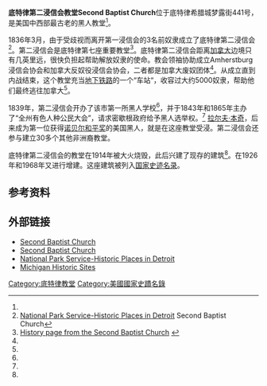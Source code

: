 {{Infobox_nrhp | name =底特律第二浸信会教堂
  | nrhp_type = 
  | image = Second Baptist Church of Detroit Michigan.jpg
  | caption = 
  | location= [[底特律|底特律]]
  | lat_degrees = 42
  | lat_minutes = 20
  | lat_seconds = 5.61
  | lat_direction = N
  | long_degrees = 83
  | long_minutes = 2
  | long_seconds = 36.36
  | long_direction = W
  | locmapin = 
  | area =
  | built =1857
| architect= 
| architecture= 哥特式
 | added = 1975年3月19日
 | governing_body = 私人
 | refnum=75000970<ref name="nris">{{cite web|url=http://www.nr.nps.gov/ |title=National Register Information System |date=2007-01-23 |work=National Register of Historic Places |publisher=National Park Service |deadurl=yes |archiveurl=https://web.archive.org/web/20071002195303/http://www.nr.nps.gov/ |archivedate=2007-10-02 }}</ref>
}}

'''底特律第二浸信会教堂Second Baptist Church'''位于底特律希腊城梦露街441号，是美国中西部最古老的黑人教堂<ref name = "sbchist"/>。

1836年3月，由于受歧视而离开第一浸信会的3名前奴隶成立了底特律第二浸信会<ref name="nps">[http://www.nps.gov/history/nr/travel/detroit/d13.htm National Park Service-Historic Places in Detroit] {{Wayback|url=http://www.nps.gov/history/nr/travel/detroit/d13.htm |date=20090113235527 }} Second Baptist Church</ref>。第二浸信会是底特律第七座重要教堂<ref name="sbchist">[http://account.churchwebworks.com/acct/12035-7004/tmpl/tm260_about_page_1.php History page from the Second Baptist Church] {{webarchive|url=https://archive.is/20130119090635/http://account.churchwebworks.com/acct/12035-7004/tmpl/tm260_about_page_1.php |date=2013-01-19 }}</ref>。底特律第二浸信会距离[[加拿大|加拿大]]边境只有几英里远，很快负担起帮助解放奴隶的使命。教会领袖协助成立Amherstburg浸信会协会和加拿大反奴役浸信会协会，二者都是加拿大废奴团体<ref name = "nps"/>。从成立直到内战结束，这个教堂充当[[地下铁路|地下铁路]]的一个“车站“，收容过大约5000奴隶，帮助他们最终逃往加拿大<ref name = "sbchist"/>。 

1839年，第二浸信会开办了该市第一所黑人学校<ref name = "sbchist"/>，并于1843年和1865年主办了“全州有色人种公民大会”，请求密歇根政府给予黑人选举权。<ref name = "nps"/>  [[拉尔夫·本奇|拉尔夫·本奇]]，后来成为第一位获得[[诺贝尔和平奖|诺贝尔和平奖]]的美国黑人，就是在这座教堂受浸。第二浸信会还参与建立30多个其他非洲裔教堂。 

底特律第二浸信会的教堂在1914年被大火烧毁，此后兴建了现存的建筑<ref name = "nps"/>。在1926年和1968年又进行增建。这座建筑被列入[[国家史迹名录|国家史迹名录]]。 

==参考资料==
{{reflist}}

==外部链接==
*[http://www.secondbaptistdetroit.org/ Second Baptist Church] {{Wayback|url=http://www.secondbaptistdetroit.org/ |date=20090730025921 }}
*[http://members.aol.com/churchwww/second.htm Second Baptist Church] {{Wayback|url=http://members.aol.com/churchwww/second.htm |date=20080725123611 }}
*[http://www.nps.gov/history/nr/travel/detroit/d13.htm National Park Service-Historic Places in Detroit] {{Wayback|url=http://www.nps.gov/history/nr/travel/detroit/d13.htm |date=20090113235527 }}
*[https://web.archive.org/web/20090313060229/http://www.mcgi.state.mi.us/hso/ Michigan Historic Sites] 

[[Category:底特律教堂|Category:底特律教堂]]
[[Category:美國國家史蹟名錄|Category:美國國家史蹟名錄]]